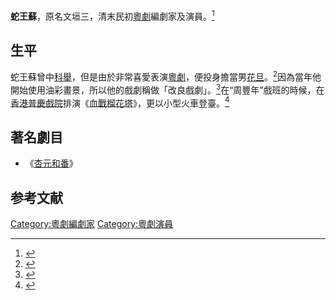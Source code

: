 '''蛇王蘇'''，原名文垣三，清末民初[[粵劇|粵劇]]編劇家及演員。<ref>{{cite web|url=http://www.946.com.cn/drama/2-2-9.htm|title=開戲師爺蛇王蘇|publisher=[[佛山電台|佛山電台]]|access-date=2008-02-23|archive-url=https://web.archive.org/web/20060819223857/http://www.946.com.cn/drama/2-2-9.htm|archive-date=2006-08-19|dead-url=yes}}</ref>

==生平==
蛇王蘇曾中[[科舉|科舉]]，但是由於非常喜愛表演[[粵劇|粵劇]]，便投身擔當男[[花旦|花旦]]。<ref>{{cite web|url=http://www.chinayueju.net/yjdg/html/?241.html=|title=開戲師爺蛇王蘇|publisher=[[中國青年粵劇網|中國青年粵劇網]]|access-date=2008-02-23|archive-url=https://web.archive.org/web/20160304123159/http://www.chinayueju.net/yjdg/html/?241.html=|archive-date=2016-03-04|dead-url=yes}}</ref>因為當年他開始使用油彩畫景，所以他的戲劇稱做「改良戲劇」。<ref>{{cite news|url=http://paper.wenweipo.com/2004/04/06/XQ0404060004.htm|title=戲曲視窗：早期粵劇舞台的軟景|publisher=[[文汇报_(香港)|文匯報]]|date=2004年4月6日|accessdate=2008年2月23日|archive-date=2008年6月23日|archive-url=https://web.archive.org/web/20080623040445/http://paper.wenweipo.com/2004/04/06/XQ0404060004.htm|dead-url=no}}</ref>在“周豐年”戲班的時候，在[[香港|香港]][[普慶戲院|普慶戲院]]排演《[[血戰榴花塔|血戰榴花塔]]》，更以小型火車登臺。<ref>{{cite web|url=http://www.ningfung.org.hk/19/20d.htm|title=粵劇的產生與發展|publisher=靈風藝術協會|access-date=2008-02-23|archive-date=2019-09-15|archive-url=https://web.archive.org/web/20190915014751/http://www.ningfung.org.hk/19/20d.htm|dead-url=no}}</ref>

==著名劇目==
*《[[杏元和番|杏元和番]]》

==参考文献==
<div class="references-small">
<references />
</div>

[[Category:粵劇編劇家|Category:粵劇編劇家]]
[[Category:粵劇演員|Category:粵劇演員]]